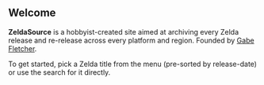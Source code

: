 Welcome
-
**ZeldaSource** is a hobbyist-created site aimed at archiving every Zelda release and re-release across every platform and region. 
Founded by [Gabe Fletcher](https://bit.ly/gabefletch).

To get started, pick a Zelda title from the menu (pre-sorted by release-date) or use the search for it directly.

